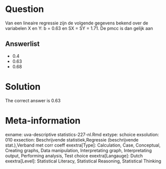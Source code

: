 Question
========

Van een lineaire regressie zijn de volgende gegevens bekend over de variabelen X en Y: b = 0.63 en SX = SY = 1.71. De pmcc is dan gelijk aan 

Answerlist
----------
* 0.4
* 0.63
* 0.68

Solution
========

The correct answer is  0.63 

Meta-information
================
exname: uva-descriptive statistics-227-nl.Rmd 
extype: schoice 
exsolution: 010 
exsection: Beschrijvende statistiek,Regressie (beschrijvende stat.),Verband met corr coeff 
exextra[Type]: Calculation, Case, Conceptual, Creating graphs, Data manipulation, Interpretating graph, Interpretating output, Performing analysis, Test choice 
exextra[Langauge]: Dutch 
exextra[Level]: Statistical Literacy, Statistical Reasoning, Statistical Thinking 
